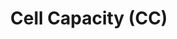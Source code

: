 ---
id: cell-capacity
title: Cell Capacity (CC)
sidebar_label: Cell Capacity (CC)
slug: /project/cell-capacity
---